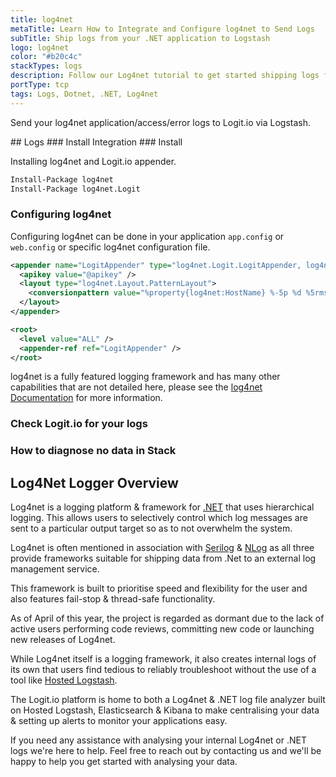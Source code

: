 ```yaml
---
title: log4net
metaTitle: Learn How to Integrate and Configure log4net to Send Logs
subTitle: Ship logs from your .NET application to Logstash
logo: log4net
color: "#b20c4c"
stackTypes: logs
description: Follow our Log4net tutorial to get started shipping logs from your .net applications to Logstash for monitoring and analysis. 
portType: tcp
tags: Logs, Dotnet, .NET, Log4net
---
```


Send your log4net application/access/error logs to Logit.io via Logstash.

<Steps>
  ## Logs
  ### Install Integration
  <InstallIntegration/>
  ### Install

  Installing log4net and Logit.io appender.

  ```ps copy
  Install-Package log4net
  Install-Package log4net.Logit
  ```

  ### Configuring log4net

  Configuring log4net can be done in your application `app.config` or `web.config` or specific log4net configuration file.
  
  ```xml copy showLineNumbers
  <appender name="LogitAppender" type="log4net.Logit.LogitAppender, log4net.Logit">
    <apikey value="@apikey" />
    <layout type="log4net.Layout.PatternLayout">
      <conversionpattern value="%property{log4net:HostName} %-5p %d %5rms %-22.22c{1} %-18.18M - %m%n" />
    </layout>
  </appender>
  
  <root>
    <level value="ALL" />
    <appender-ref ref="LogitAppender" />
  </root>
  ```
       
  log4net is a fully featured logging framework and has many other capabilities that are not 
  detailed here, please see the [log4net Documentation](https://logging.apache.org/log4net/) for more information.

  ### Check Logit.io for your logs

  <LaunchStack utmMedium="logs" utmCampaign="log4net" source="log4net" />

  ### How to diagnose no data in Stack

  <DiagnoseNoData />
</Steps>

## Log4Net Logger Overview

Log4net is a logging platform & framework for [.NET](/integrations/log-management/languages-and-libraries/dotnet) that uses 
hierarchical logging. This allows users to selectively control which log messages are sent to a 
particular output target so as to not overwhelm the system.

Log4net is often mentioned in association with [Serilog](/integrations/log-management/languages-and-libraries/serilog) & 
[NLog](/integrations/log-management/languages-and-libraries/nlog) as all three provide frameworks suitable for shipping 
data from .Net to an external log management service.

This framework is built to prioritise speed and flexibility for the user and also 
features fail-stop & thread-safe functionality. 

As of April of this year, the project is regarded as dormant due to the lack of active 
users performing code reviews, committing new code or launching new releases of Log4net.

While Log4net itself is a logging framework, it also creates internal logs of its own 
that users find tedious to reliably troubleshoot without the use of a tool like 
[Hosted Logstash](https://logit.io/platform/features/hosted-logstash/). 

The Logit.io platform is home to both a Log4net & .NET log file analyzer 
built on Hosted Logstash, Elasticsearch & Kibana to make centralising 
your data & setting up alerts to monitor your applications easy.

If you need any assistance with analysing your internal Log4net or .NET 
logs we're here to help. Feel free to reach out by contacting us 
<IntercomButton text="via live chat" /> and we'll be happy to help 
you get started with analysing your data.
